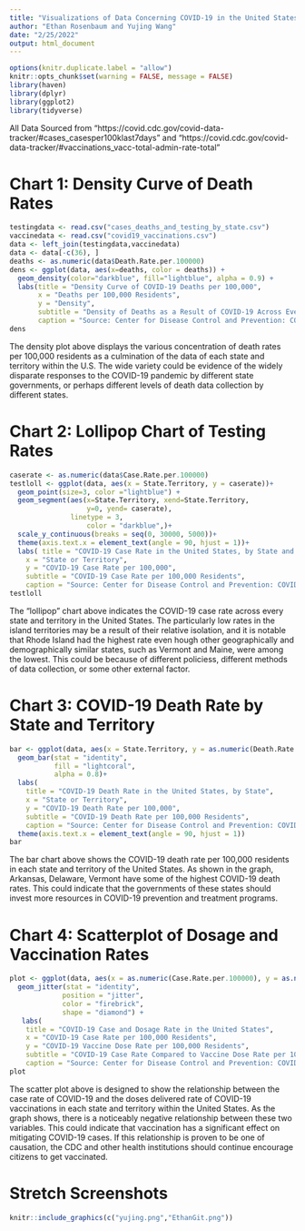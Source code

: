 ```yaml
---
title: "Visualizations of Data Concerning COVID-19 in the United States"
author: "Ethan Rosenbaum and Yujing Wang"
date: "2/25/2022"
output: html_document
---
```


```r
options(knitr.duplicate.label = "allow")
knitr::opts_chunk$set(warning = FALSE, message = FALSE) 
library(haven)
library(dplyr)
library(ggplot2)
library(tidyverse)
```
All Data Sourced from "https://covid.cdc.gov/covid-data-tracker/#cases_casesper100klast7days" and "https://covid.cdc.gov/covid-data-tracker/#vaccinations_vacc-total-admin-rate-total" 

# Chart 1: Density Curve of Death Rates
```r
testingdata <- read.csv("cases_deaths_and_testing_by_state.csv")
vaccinedata <- read.csv("covid19_vaccinations.csv")
data <- left_join(testingdata,vaccinedata)
data <- data[-c(36), ]
deaths <- as.numeric(data$Death.Rate.per.100000)
dens <- ggplot(data, aes(x=deaths, color = deaths)) +
  geom_density(color="darkblue", fill="lightblue", alpha = 0.9) +
  labs(title = "Density Curve of COVID-19 Deaths per 100,000",
       x = "Deaths per 100,000 Residents",
       y = "Density",
       subtitle = "Density of Deaths as a Result of COVID-19 Across Every State",
       caption = "Source: Center for Disease Control and Prevention: COVID Data Tracker")
dens
```
The density plot above displays the various concentration of death rates per 100,000 residents as a culmination of the data of each state and territory within the U.S. The wide variety could be evidence of the widely disparate responses to the COVID-19 pandemic by different state governments, or perhaps different levels of death data collection by different states. 

# Chart 2: Lollipop Chart of Testing Rates
```r
caserate <- as.numeric(data$Case.Rate.per.100000)
testloll <- ggplot(data, aes(x = State.Territory, y = caserate))+
  geom_point(size=3, color ="lightblue") +
  geom_segment(aes(x=State.Territory, xend=State.Territory,
                   y=0, yend= caserate),
               linetype = 3,
                   color = "darkblue",)+
  scale_y_continuous(breaks = seq(0, 30000, 5000))+
  theme(axis.text.x = element_text(angle = 90, hjust = 1))+
  labs( title = "COVID-19 Case Rate in the United States, by State and Territory",
    x = "State or Territory",
    y = "COVID-19 Case Rate per 100,000",
    subtitle = "COVID-19 Case Rate per 100,000 Residents",
    caption = "Source: Center for Disease Control and Prevention: COVID Data Tracker") 
testloll
```
The "lollipop" chart above indicates the COVID-19 case rate across every state and territory in the United States. The particularly low rates in the island territories may be a result of their relative isolation, and it is notable that Rhode Island had the highest rate even hough other geographically and demographically similar states, such as Vermont and Maine, were among the lowest. This could be because of different policiess, different methods of data collection, or some other external factor. 

# Chart 3: COVID-19 Death Rate by State and Territory
```r
bar <- ggplot(data, aes(x = State.Territory, y = as.numeric(Death.Rate.per.100000))) +
  geom_bar(stat = "identity",
           fill = "lightcoral",
           alpha = 0.8)+
  labs(
    title = "COVID-19 Death Rate in the United States, by State",
    x = "State or Territory",
    y = "COVID-19 Death Rate per 100,000",
    subtitle = "COVID-19 Death Rate per 100,000 Residents",
    caption = "Source: Center for Disease Control and Prevention: COVID Data Tracker") +
  theme(axis.text.x = element_text(angle = 90, hjust = 1))
bar
```
The bar chart above shows the COVID-19 death rate per 100,000 residents in each state and territory of the United States. As shown in the graph, Arkansas, Delaware, Vermont have some of the highest COVID-19 death rates. This could indicate that the governments of these states should invest more resources in COVID-19 prevention and treatment programs.

# Chart 4: Scatterplot of Dosage and Vaccination Rates
```r
plot <- ggplot(data, aes(x = as.numeric(Case.Rate.per.100000), y = as.numeric(Doses.Delivered.per.100K))) +
  geom_jitter(stat = "identity",
             position = "jitter",
             color = "firebrick",
             shape = "diamond") +
   labs(
    title = "COVID-19 Case and Dosage Rate in the United States",
    x = "COVID-19 Case Rate per 100,000 Residents",
    y = "COVID-19 Vaccine Dose Rate per 100,000 Residents",
    subtitle = "COVID-19 Case Rate Compared to Vaccine Dose Rate per 100,000 Residents by State or Territory",
    caption = "Source: Center for Disease Control and Prevention: COVID Data Tracker") 
plot
```
The scatter plot above is designed to show the relationship between the case rate of COVID-19 and the doses delivered rate of COVID-19 vaccinations in each state and territory within the United States. As the graph shows, there is a noticeably negative relationship between these two variables. This could indicate that vaccination has a significant effect on mitigating COVID-19 cases. If this relationship is proven to be one of causation, the CDC and other health institutions should continue encourage citizens to get vaccinated.

# Stretch Screenshots
```r
knitr::include_graphics(c("yujing.png","EthanGit.png"))
```

